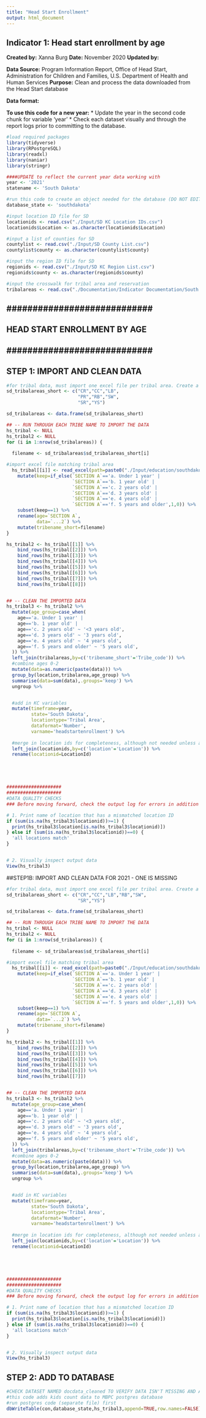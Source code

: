 ```yaml
---
title: "Head Start Enrollment"
output: html_document
---
```


## Indicator 1: Head start enrollment by age

**Created by:** Xanna Burg
**Date:** November 2020
**Updated by:**

**Data Source:** Program Information Report, Office of Head Start, Administration for Children and Families, U.S. Department of Health and Human Services
**Purpose:** Clean and process the data downloaded from the Head Start database

**Data format:** 


**To use this code for a new year:**
* Update the year in the second code chunk for variable 'year'
* Check each dataset visually and through the report logs prior to committing to the database.


```r
#load required packages
library(tidyverse)
library(RPostgreSQL)
library(readxl)
library(naniar)
library(stringr)
```


```r
####UPDATE to reflect the current year data working with
year <- '2021'
statename <- 'South Dakota'

#run this code to create an object needed for the database (DO NOT EDIT)
database_state <- 'southdakota'

#input location ID file for SD
locationids <- read.csv("./Input/SD KC Location IDs.csv")
locationids$Location <- as.character(locationids$Location)

#input a list of counties for SD
countylist <- read.csv("./Input/SD County List.csv")
countylist$county <- as.character(countylist$county)

#input the region ID file for SD
regionids <- read.csv("./Input/SD KC Region List.csv")
regionids$county <- as.character(regionids$county)

#input the crosswalk for tribal area and reservation
tribalareas <- read.csv("./Documentation/Indicator Documentation/South Dakota Data Requests/southdakota_tribalareareservationcrosswalk.csv")
```


## ############################ ##
## HEAD START ENROLLMENT BY AGE ##
## ############################ ##

## STEP 1: IMPORT AND CLEAN DATA
```r

#for tribal data, must import one excel file per tribal area. Create a crosswalk that matches the full name with shortened file name
sd_tribalareas_short <- c("CR","CC","LB",
                          "PR","RB","SW",
                          "SR","YS")

sd_tribalareas <- data.frame(sd_tribalareas_short)

## -- RUN THROUGH EACH TRIBE NAME TO IMPORT THE DATA
hs_tribal <- NULL
hs_tribal2 <- NULL
for (i in 1:nrow(sd_tribalareas)) {
  
  filename <- sd_tribalareas$sd_tribalareas_short[i]

#import excel file matching tribal area
  hs_tribal[[i]] <- read_excel(path=paste0("./Input/education/southdakota_",year,"_headstart_",filename,".xlsx"),sheet='Summary Information')  %>%
    mutate(keep=if_else(`SECTION A`=='a. Under 1 year' |
                        `SECTION A`=='b. 1 year old' |
                        `SECTION A`=='c. 2 years old' |
                        `SECTION A`=='d. 3 years old' |
                        `SECTION A`=='e. 4 years old' |
                        `SECTION A`=='f. 5 years and older',1,0)) %>%
    subset(keep==1) %>%
    rename(age=`SECTION A`,
           data=`...2`) %>%
    mutate(tribename_short=filename)
}

hs_tribal2 <- hs_tribal[[1]] %>%
    bind_rows(hs_tribal[[2]]) %>%
    bind_rows(hs_tribal[[3]]) %>%
    bind_rows(hs_tribal[[4]]) %>%
    bind_rows(hs_tribal[[5]]) %>%
    bind_rows(hs_tribal[[6]]) %>%
    bind_rows(hs_tribal[[7]]) %>%
    bind_rows(hs_tribal[[8]])


## -- CLEAN THE IMPORTED DATA
hs_tribal3 <- hs_tribal2 %>%
  mutate(age_group=case_when(
    age=='a. Under 1 year' |  
    age=='b. 1 year old' | 
    age=='c. 2 years old' ~ '<3 years old',
    age=='d. 3 years old' ~ '3 years old',
    age=='e. 4 years old' ~ '4 years old',
    age=='f. 5 years and older' ~ '5 years old',
  )) %>%
  left_join(tribalareas,by=c('tribename_short'='Tribe_code')) %>%
  #combine ages 0-2
  mutate(data=as.numeric(paste(data))) %>%
  group_by(location,tribalarea,age_group) %>%
  summarise(data=sum(data),.groups='keep') %>%
  ungroup %>%


  #add in KC variables
  mutate(timeframe=year,
         state='South Dakota',
         locationtype='Tribal Area',
         dataformat='Number',
         varname='headstartenrollment') %>%
  
  #merge in location ids for completeness, although not needed unless adding to KC
  left_join(locationids,by=c('location'='Location')) %>%
  rename(locationid=LocationId)





####################
####################
#DATA QUALITY CHECKS
### Before moving forward, check the output log for errors in addition to checking specifically for these quality checks

# 1. Print name of location that has a mismatched location ID
if (sum(is.na(hs_tribal3$locationid))>=1) {
  print(hs_tribal3$location[is.na(hs_tribal3$locationid)])
} else if (sum(is.na(hs_tribal3$locationid))==0) {
  'all locations match'
}


# 2. Visually inspect output data
View(hs_tribal3)
```

##STEP1B: IMPORT AND CLEAN DATA FOR 2021 - ONE IS MISSING
```r

#for tribal data, must import one excel file per tribal area. Create a crosswalk that matches the full name with shortened file name
sd_tribalareas_short <- c("CR","CC","LB","RB","SW",
                          "SR","YS")

sd_tribalareas <- data.frame(sd_tribalareas_short)

## -- RUN THROUGH EACH TRIBE NAME TO IMPORT THE DATA
hs_tribal <- NULL
hs_tribal2 <- NULL
for (i in 1:nrow(sd_tribalareas)) {
  
  filename <- sd_tribalareas$sd_tribalareas_short[i]

#import excel file matching tribal area
  hs_tribal[[i]] <- read_excel(path=paste0("./Input/education/southdakota_",year,"_headstart_",filename,".xlsx"),sheet='Summary Information')  %>%
    mutate(keep=if_else(`SECTION A`=='a. Under 1 year' |
                        `SECTION A`=='b. 1 year old' |
                        `SECTION A`=='c. 2 years old' |
                        `SECTION A`=='d. 3 years old' |
                        `SECTION A`=='e. 4 years old' |
                        `SECTION A`=='f. 5 years and older',1,0)) %>%
    subset(keep==1) %>%
    rename(age=`SECTION A`,
           data=`...2`) %>%
    mutate(tribename_short=filename)
}

hs_tribal2 <- hs_tribal[[1]] %>%
    bind_rows(hs_tribal[[2]]) %>%
    bind_rows(hs_tribal[[3]]) %>%
    bind_rows(hs_tribal[[4]]) %>%
    bind_rows(hs_tribal[[5]]) %>%
    bind_rows(hs_tribal[[6]]) %>%
    bind_rows(hs_tribal[[7]])


## -- CLEAN THE IMPORTED DATA
hs_tribal3 <- hs_tribal2 %>%
  mutate(age_group=case_when(
    age=='a. Under 1 year' |  
    age=='b. 1 year old' | 
    age=='c. 2 years old' ~ '<3 years old',
    age=='d. 3 years old' ~ '3 years old',
    age=='e. 4 years old' ~ '4 years old',
    age=='f. 5 years and older' ~ '5 years old',
  )) %>%
  left_join(tribalareas,by=c('tribename_short'='Tribe_code')) %>%
  #combine ages 0-2
  mutate(data=as.numeric(paste(data))) %>%
  group_by(location,tribalarea,age_group) %>%
  summarise(data=sum(data),.groups='keep') %>%
  ungroup %>%


  #add in KC variables
  mutate(timeframe=year,
         state='South Dakota',
         locationtype='Tribal Area',
         dataformat='Number',
         varname='headstartenrollment') %>%
  
  #merge in location ids for completeness, although not needed unless adding to KC
  left_join(locationids,by=c('location'='Location')) %>%
  rename(locationid=LocationId)





####################
####################
#DATA QUALITY CHECKS
### Before moving forward, check the output log for errors in addition to checking specifically for these quality checks

# 1. Print name of location that has a mismatched location ID
if (sum(is.na(hs_tribal3$locationid))>=1) {
  print(hs_tribal3$location[is.na(hs_tribal3$locationid)])
} else if (sum(is.na(hs_tribal3$locationid))==0) {
  'all locations match'
}


# 2. Visually inspect output data
View(hs_tribal3)
```

## STEP 2: ADD TO DATABASE
```r
#CHECK DATASET NAMED docdata_cleaned TO VERIFY DATA ISN'T MISSING AND APPEARS CORRECT
#this code adds kids count data to MBPC postgres database
#run postgres code (separate file) first
dbWriteTable(con,database_state,hs_tribal3,append=TRUE,row.names=FALSE)
```




